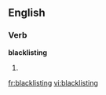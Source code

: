 ==English==
===Verb===
'''blacklisting'''
# {{present participle of|[[blacklist]]}}

[[fr:blacklisting]]
[[vi:blacklisting]]